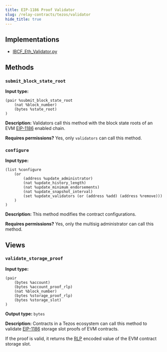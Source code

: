 ```yaml
---
title: EIP-1186 Proof Validator
slug: /relay-contracts/tezos/validator
hide_title: true
---
```


## Implementations

- [IBCF_Eth_Validator.py](https://github.com/Acurast/acurast-hyperdrive/blob/main/contracts/tezos/IBCF_Eth_Validator.py)

## Methods

### `submit_block_state_root`

**Input type:**

```
(pair %submit_block_state_root
    (nat %block_number)
    (bytes %state_root)
)
```

**Description:** Validators call this method with the block state roots of an EVM [EIP-1186](https://eips.ethereum.org/EIPS/eip-1186) enabled chain.

**Requires permissions?** Yes, only `validators` can call this method.

<div class="padding-vert--md"></div>

### `configure`

**Input type:**

```
(list %configure
    (or
        (address %update_administrator)
        (nat %update_history_length)
        (nat %update_minimum_endorsements)
        (nat %update_snapshot_interval)
        (set %update_validators (or (address %add) (address %remove)))
    )
)
```

**Description:** This method modifies the contract configurations.

**Requires permissions?** Yes, only the multisig administrator can call this method.

<div class="padding-vert--md"></div>

## Views

### `validate_storage_proof`

**Input type:**

```
(pair
    (bytes %account)
    (bytes %account_proof_rlp)
    (nat %block_number)
    (bytes %storage_proof_rlp)
    (bytes %storage_slot)
)
```

**Output type:** `bytes`

**Description:** Contracts in a Tezos ecosystem can call this method to validate [EIP-1186](https://eips.ethereum.org/EIPS/eip-1186) storage slot proofs of EVM contracts.

If the proof is valid, it returns the [RLP](https://ethereum.org/en/developers/docs/data-structures-and-encoding/rlp) encoded value of the EVM contract storage slot.
